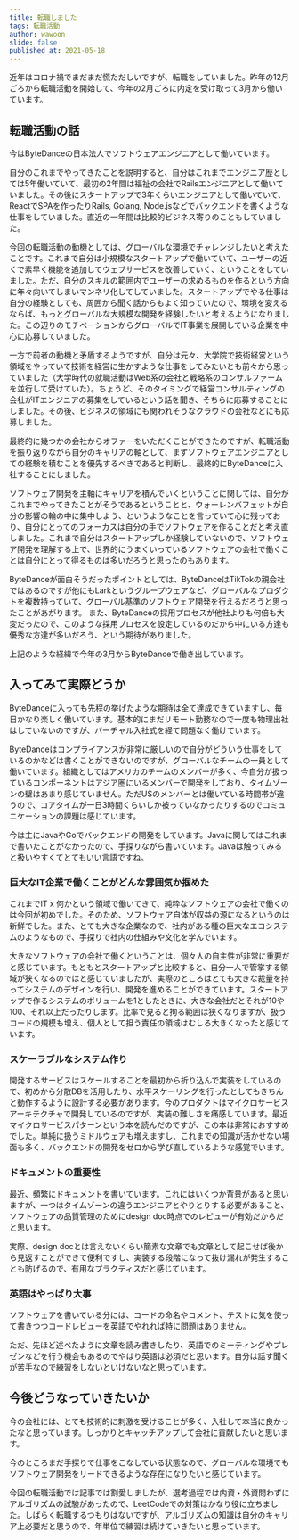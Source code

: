 ```yaml
---
title: 転職しました
tags: 転職活動
author: wawoon
slide: false
published_at: 2021-05-18
---
```



近年はコロナ禍でまだまだ慌ただしいですが、転職をしていました。昨年の12月ごろから転職活動を開始して、今年の2月ごろに内定を受け取って3月から働いています。

## 転職活動の話

今はByteDanceの日本法人でソフトウェアエンジニアとして働いています。

自分のこれまでやってきたことを説明すると、自分はこれまでエンジニア歴としては5年働いていて、最初の2年間は福祉の会社でRailsエンジニアとして働いていました。その後にスタートアップで3年くらいエンジニアとして働いていて、ReactでSPAを作ったりRails, Golang, Node.jsなどでバックエンドを書くような仕事をしていました。直近の一年間は比較的ビジネス寄りのこともしていました。

今回の転職活動の動機としては、グローバルな環境でチャレンジしたいと考えたことです。これまで自分は小規模なスタートアップで働いていて、ユーザーの近くで素早く機能を追加してウェブサービスを改善していく、ということをしていました。ただ、自分のスキルの範囲内でユーザーの求めるものを作るという方向に年々向いてしまいマンネリ化してしていました。スタートアップでやる仕事は自分の経験としても、周囲から聞く話からもよく知っていたので、環境を変えるならば、もっとグローバルな大規模な開発を経験したいと考えるようになりました。この辺りのモチベーションからグローバルでIT事業を展開している企業を中心に応募していました。

一方で前者の動機と矛盾するようですが、自分は元々、大学院で技術経営という領域をやっていて技術を経営に生かすような仕事をしてみたいとも前々から思っていました（大学時代の就職活動はWeb系の会社と戦略系のコンサルファームを並行して受けていた）。ちょうど、そのタイミングで経営コンサルティングの会社がITエンジニアの募集をしているという話を聞き、そちらに応募することにしました。その後、ビジネスの領域にも関われそうなクラウドの会社などにも応募しました。

最終的に幾つかの会社からオファーをいただくことができたのですが、転職活動を振り返りながら自分のキャリアの軸として、まずソフトウェアエンジニアとしての経験を積むことを優先するべきであると判断し、最終的にByteDanceに入社することにしました。

ソフトウェア開発を主軸にキャリアを積んでいくということに関しては、自分がこれまでやってきたことがそうであるということと、ウォーレンバフェットが自分の影響の輪の中に集中しよう、というようなことを言っていて心に残っており、自分にとってのフォーカスは自分の手でソフトウェアを作ることだと考え直しました。これまで自分はスタートアップしか経験していないので、ソフトウェア開発を理解する上で、世界的にうまくいっているソフトウェアの会社で働くことは自分にとって得るものは多いだろうと思ったのもあります。

ByteDanceが面白そうだったポイントとしては、ByteDanceはTikTokの親会社ではあるのですが他にもLarkというグループウェアなど、グローバルなプロダクトを複数持っていて、グローバル基準のソフトウェア開発を行えるだろうと思ったことがあがります。
また、ByteDanceの採用プロセスが他社よりも何倍も大変だったので、このような採用プロセスを設定しているのだから中にいる方達も優秀な方達が多いだろう、という期待がありました。

上記のような経緯で今年の3月からByteDanceで働き出しています。

## 入ってみて実際どうか

ByteDanceに入っても先程の挙げたような期待は全て達成できていますし、毎日かなり楽しく働いています。基本的にまだリモート勤務なので一度も物理出社はしていないのですが、バーチャル入社式を経て問題なく働けています。

ByteDanceはコンプライアンスが非常に厳しいので自分がどういう仕事をしているのかなどは書くことができないのですが、グローバルなチームの一員として働いています。組織としてはアメリカのチームのメンバーが多く、今自分が扱っているコンポーネントはアジア圏にいるメンバーで開発をしており、タイムゾーンの壁はあまり感じていません。ただUSのメンバーとは働いている時間帯が違うので、コアタイムが一日3時間くらいしか被っていなかったりするのでコミュニケーションの課題は感じています。

今は主にJavaやGoでバックエンドの開発をしています。Javaに関してはこれまで書いたことがなかったので、手探りながら書いています。Javaは触ってみると扱いやすくてとてもいい言語ですね。

### 巨大なIT企業で働くことがどんな雰囲気か掴めた

これまでIT x 何かという領域で働いてきて、純粋なソフトウェアの会社で働くのは今回が初めでした。そのため、ソフトウェア自体が収益の源になるというのは新鮮でした。また、とても大きな企業なので、社内がある種の巨大なエコシステムのようなもので、手探りで社内の仕組みや文化を学んでいます。

大きなソフトウェアの会社で働くということは、個々人の自主性が非常に重要だと感じています。もともとスタートアップと比較すると、自分一人で管掌する領域が狭くなるのではと感じていましたが、実際のところはとても大きな裁量を持ってシステムのデザインを行い、開発を進めることができています。スタートアップで作るシステムのボリュームを1としたときに、大きな会社だとそれが10や100、それ以上だったりします。比率で見ると拘る範囲は狭くなりますが、扱うコードの規模も増え、個人として担う責任の領域はむしろ大きくなったと感じています。

### スケーラブルなシステム作り

開発するサービスはスケールすることを最初から折り込んで実装をしているので、初めから分散DBを活用したり、水平スケーリングを行ったとしてもきちんと動作するように設計する必要があります。今のプロダクトはマイクロサービスアーキテクチャで開発しているのですが、実装の難しさを痛感しています。最近マイクロサービスパターンという本を読んだのですが、この本は非常におすすめでした。単純に扱うミドルウェアも増えますし、これまでの知識が活かせない場面も多く、バックエンドの開発をゼロから学び直しているような感覚でいます。

### ドキュメントの重要性

最近、頻繁にドキュメントを書いています。これにはいくつか背景があると思いますが、一つはタイムゾーンの違うエンジニアとやりとりする必要があること、ソフトウェアの品質管理のためにdesign doc時点でのレビューが有効だからだと思います。

実際、design docとは言えないくらい簡素な文章でも文章として起こせば後から見返すことができて便利ですし、実装する段階になって抜け漏れが発生することも防げるので、有用なプラクティスだと感じています。

### 英語はやっぱり大事

ソフトウェアを書いている分には、コードの命名やコメント、テストに気を使って書きつつコードレビューを英語でやれれば特に問題はありません。

ただ、先ほど述べたように文章を読み書きしたり、英語でのミーティングやプレゼンなどを行う機会もあるのでやはり英語は必須だと思います。自分は話す聞くが苦手なので練習をしないといけないなと思っています。

## 今後どうなっていきたいか

今の会社には、とても技術的に刺激を受けることが多く、入社して本当に良かったなと思っています。しっかりとキャッチアップして会社に貢献したいと思います。

今のところまだ手探りで仕事をこなしている状態なので、グローバルな環境でもソフトウェア開発をリードできるような存在になりたいと感じています。

今回の転職活動では記事では割愛しましたが、選考過程では内資・外資問わずにアルゴリズムの試験があったので、LeetCodeでの対策はかなり役に立ちました。しばらく転職するつもりはないですが、アルゴリズムの知識は自分のキャリア上必要だと思うので、年単位で練習は続けていきたいと思っています。